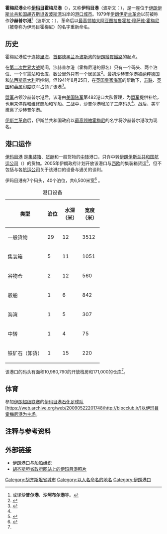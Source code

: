 {{Infobox Settlement
|official_name = 霍梅尼港
|native_name = {{lang|fa|بندر امام خمینی}}
|image_skyline =
|imagesize = 
|image_caption =
|image_flag = 
|image_seal = 
|image_map = 
|map_caption = 
|pushpin_map = Iran
|pushpin_label_position =bottom
|pushpin_mapsize        = 300
|pushpin_map_caption    =霍梅尼港在伊朗的位置
|subdivision_type = [[国家列表|国家]]
|subdivision_type1 = [[伊朗省份|省份]]
|subdivision_name = [[Image:Flag_of_Iran.svg|25px]] [[伊朗|伊朗]]
|subdivision_name1 = [[胡齐斯坦省|胡齐斯坦省]]
|subdivision_type2 = 
|subdivision_name2 = 
|established_title = 
|established_date =
|government_type = 
|leader_title = 
|leader_name = 
|area_magnitude = 
|area_total_sq_mi =
|area_total_km2 = 
|area_land_sq_mi =
|area_land_km2 = 
|area_urban_sq_mi = 
|area_urban_km2 = 
|area_metro_km2 = 
|area_metro_sq_mi = 
|population_as_of=
|population_footnotes =
|population_total =  
|population_urban = 
|population_metro =
|population_density_sq_mi = 
|population_density_km2 =
|timezone = 
|utc_offset = 
|timezone_DST =
|utc_offset_DST = 
|latd=30|latm=25|lats=|latNS=N
|longd=49|longm=4|longs=|longEW=E
|elevation_footnotes=
|elevation_m = 
|elevation_ft = 
|postal_code_type = 
|postal_code = 
|area_code = 
|website = 
|footnotes =
}}
'''霍梅尼港'''全称'''[[伊玛目|伊玛目]]霍梅尼港'''（{{lang-fa|'''بندر امام خمینی'''}}），又称'''伊玛目港'''（波斯文：{{lang|fa|'''بندر امام'''}}），是一座位于[[伊朗伊斯兰共和国|伊朗伊斯兰共和国]][[胡齐斯坦省|胡齐斯坦省]][[波斯湾|波斯湾]]沿岸的[[港口|港口]][[城市|城市]]。1979年[[伊朗伊斯兰革命|伊朗伊斯兰革命]]以前被称作'''沙赫普尔港'''<ref>或译'''沙普尔港'''、'''沙阿布尔港'''等。</ref>（波斯文：{{lang|fa|'''بندر شاهپور'''}}），革命后以[[伊朗最高领袖|最高领袖]][[大阿亚图拉|大阿亚图拉]][[鲁霍拉·穆萨维·霍梅尼|鲁霍拉·穆萨维·霍梅尼]]（被尊称为伊玛目霍梅尼）的名字重新命名。

==历史==
霍梅尼港位于连接[[里海|里海]]、[[首都|首都]][[德黑兰|德黑兰]]及[[波斯湾|波斯湾]]的[[伊朗縱貫鐵路|伊朗縱貫鐵路]]的起点。

在[[第二次世界大战|第二次世界大战]]期间，沙赫普尔港（霍梅尼港的原名）只有一个码头、两个泊位、一个军需站和仓库，数公里外只有一个居民区<ref name="Parstimes">{{cite web | title =Bandar Shahpur (Now Bandar Khomeini) - World War II - Persian Gulf Command | publisher =Pars Times | month = | year =2008 | url =http://www.parstimes.com/travel/iran/bandar_shahpur.html | accessdate =2008-09-05 | archive-date =2008-10-06 | archive-url =https://web.archive.org/web/20081006113818/http://www.parstimes.com/travel/iran/bandar_shahpur.html | dead-url =yes }}</ref>。最初沙赫普尔港被[[纳粹德国|纳粹德国]]和[[意大利王国|法西斯意大利]]所控制，但1941年8月25日，在[[英国皇家海军|英国皇家海军]]的帮助下，[[苏联|苏联]]、[[英国|英国]]和[[英属印度|英属印度]]联军占领了该港<ref>{{cite book |title =The Royal Navy and the Mediterranean, Volume II | first =David | last =Brown | coauthors= | month = | year =2001 | publisher =Routledge | url =http://books.google.com.au/books?id=4wNYYkex7A0C&pg=RA1-PA157&lpg=RA1-PA157&dq=%22bandar+Shahpur%22&source=web&ots=906Ogy_xGw&sig=aPKPyETqtsRuSl9I621dEQ_Is1U&hl=en&sa=X&oi=book_result&resnum=4&ct=result#PRA1-PA157,M1 | isbn =9780714652054 | page =157}}</ref>。

[[盟军|盟军]]占领沙赫普尔港后，该港由[[美国陆军|美国陆军]]第482港口大队管理，为[[盟军|盟军]]提供补给，也用来停靠和维修商船和军船。二战中，沙普尔港增加了三座码头<ref name="Parstimes"/>。战后，美军撤离了沙赫普尔港。

[[伊斯兰革命|伊斯兰革命]]后，伊斯兰共和国政府以[[伊朗最高领袖|最高领袖]][[霍梅尼|霍梅尼]]的名字将沙赫普尔港改为现名。

==港口运作==
[http://www.bandarimam.com 伊玛目港] {{Wayback|url=http://www.bandarimam.com/ |date=20081011125659 }}是[[集装箱|集装箱]]、[[货舱|货舱]]和一般货物的[[中转|中转]]港口，只许中转[[伊朗伊斯兰共和国航运公司|伊朗伊斯兰共和国航运公司]]（{{lang|en|IRISL}}）的货物。2005年伊朗政府计划开放该港口与[[西欧|西欧]]的集装箱货运<ref>{{cite news | title =Iran port may act as Europe link with Iraq | work =Lloyd's List Daily Commercial News | publisher =Informa Australia | date =2005-01-06 | url =http://www.lloydslistdcn.com.au/informaoz/LLDCN/home.jsp?source=top | accessdate =2008-02-13 | deadurl =yes | archiveurl =https://web.archive.org/web/20070831041520/http://www.lloydslistdcn.com.au/informaoz/LLDCN/home.jsp?source=top | archivedate =2007-08-31 }}</ref>，但不包括与各[[航运公司|航运公司]]关于该港口的设备与通关的谈判。

伊玛目港有7个码头，40个泊位，共6,500米宽<ref name="AJ">{{cite web | title =Port of Bandar Imam Khomeini | publisher =Abran Junub Shipping and Commercial Services | year =2007 | url =http://www.abranco.com/bandar_imam_khomeini.htm | accessdate =2008-02-13 | archive-date =2008-08-20 | archive-url =https://web.archive.org/web/20080820123156/http://www.abranco.com/bandar_imam_khomeini.htm | dead-url =no }}</ref> 。

{| class="wikitable" style="text-align:center"
|+ 港口设备
|-
! 类型
! 泊位
! 水深<br>（米）
! 宽度<br>（米）
|-
| 一般货物 || 29 || 12 || 3512 
|-
| 集装箱 || 5 || 11 || 1051  
|-
| 谷物仓 || 2 || 12 || 560  
|-
| 驳船 || 1 || 6 || 842  
|-
| 海湾 || 1 || 5 || 307 
|-
| 中转 || 1 || 4 || 75  
|-
| 铁矿石（卸货） || 1 || 15 || 220  
|}

该港口的码头有面积10,980,790{{lang|en|m²}}的开放栈房和171,000{{lang|en|[[平方米|m²]]}}的仓库<ref name="AJ" />。

==体育==
参加[[伊朗超级联赛|伊朗超级联赛]]的[[伊玛目港石化足球队|伊玛目港石化足球队]][https://web.archive.org/web/20090522201748/http://bipcclub.ir/]以伊玛目霍梅尼港为主场。

==注释与参考资料==
{{reflist}}

{{coord|30|25|N|49|4|E|display=title}}

==外部链接==
* [http://www.pso.ir/  伊朗港口与船舶组织]
* [https://web.archive.org/web/20050427111116/http://www.ostan-kz.ir/en/albumdetail_aen_i_10.html 胡齐斯坦省政府网站上的伊玛目港照片]

[[Category:胡齐斯坦省城市|Category:胡齐斯坦省城市]]
[[Category:以人名命名的地名|Category:以人名命名的地名]]
[[Category:伊朗港口|Category:伊朗港口]]